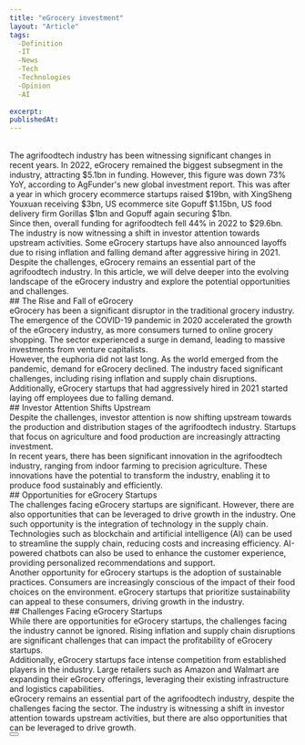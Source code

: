 ```yaml
---
title: "eGrocery investment"
layout: "Article"
tags: 
  -Definition
  -IT
  -News
  -Tech
  -Technologies
  -Opinion
  -AI
  
excerpt:
publishedAt:
---
```

<br />
The agrifoodtech industry has been witnessing significant changes in recent years. In 2022, eGrocery remained the biggest subsegment in the industry, attracting $5.1bn in funding. However, this figure was down 73% YoY, according to AgFunder's new global investment report. This was after a year in which grocery ecommerce startups raised $19bn, with XingSheng Youxuan receiving $3bn, US ecommerce site Gopuff $1.15bn, US food delivery firm Gorillas $1bn and Gopuff again securing $1bn.
<br />
Since then, overall funding for agrifoodtech fell 44% in 2022 to $29.6bn. The industry is now witnessing a shift in investor attention towards upstream activities. Some eGrocery startups have also announced layoffs due to rising inflation and falling demand after aggressive hiring in 2021.
<br />
Despite the challenges, eGrocery remains an essential part of the agrifoodtech industry. In this article, we will delve deeper into the evolving landscape of the eGrocery industry and explore the potential opportunities and challenges.
<br />
## The Rise and Fall of eGrocery
<br />
eGrocery has been a significant disruptor in the traditional grocery industry. The emergence of the COVID-19 pandemic in 2020 accelerated the growth of the eGrocery industry, as more consumers turned to online grocery shopping. The sector experienced a surge in demand, leading to massive investments from venture capitalists.
<br />
However, the euphoria did not last long. As the world emerged from the pandemic, demand for eGrocery declined. The industry faced significant challenges, including rising inflation and supply chain disruptions. Additionally, eGrocery startups that had aggressively hired in 2021 started laying off employees due to falling demand.
<br />
## Investor Attention Shifts Upstream
<br />
Despite the challenges, investor attention is now shifting upstream towards the production and distribution stages of the agrifoodtech industry. Startups that focus on agriculture and food production are increasingly attracting investment.
<br />
In recent years, there has been significant innovation in the agrifoodtech industry, ranging from indoor farming to precision agriculture. These innovations have the potential to transform the industry, enabling it to produce food sustainably and efficiently.
<br />
## Opportunities for eGrocery Startups
<br />
The challenges facing eGrocery startups are significant. However, there are also opportunities that can be leveraged to drive growth in the industry. One such opportunity is the integration of technology in the supply chain.
<br />
Technologies such as blockchain and artificial intelligence (AI) can be used to streamline the supply chain, reducing costs and increasing efficiency. AI-powered chatbots can also be used to enhance the customer experience, providing personalized recommendations and support.
<br />
Another opportunity for eGrocery startups is the adoption of sustainable practices. Consumers are increasingly conscious of the impact of their food choices on the environment. eGrocery startups that prioritize sustainability can appeal to these consumers, driving growth in the industry.
<br />
## Challenges Facing eGrocery Startups
<br />
While there are opportunities for eGrocery startups, the challenges facing the industry cannot be ignored. Rising inflation and supply chain disruptions are significant challenges that can impact the profitability of eGrocery startups.
<br />
Additionally, eGrocery startups face intense competition from established players in the industry. Large retailers such as Amazon and Walmart are expanding their eGrocery offerings, leveraging their existing infrastructure and logistics capabilities.
<br />
eGrocery remains an essential part of the agrifoodtech industry, despite the challenges facing the sector. The industry is witnessing a shift in investor attention towards upstream activities, but there are also opportunities that can be leveraged to drive growth.
<br />
<Button
  address="https://agfundernews.com/egrocery-funding-fell-73-in-2022-as-investors-looked-further-upstream"
  text="Source"
/>